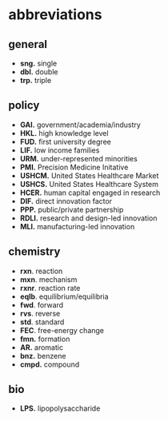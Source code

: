 # abbreviations

## general
- **sng.** single
- **dbl.** double
- **trp.** triple

## policy
- **GAI.** government/academia/industry
- **HKL.** high knowledge level
- **FUD.** first university degree
- **LIF.** low income families
- **URM.** under-represented minorities
- **PMI.** Precision Medicine Initative
- **USHCM.** United States Healthcare Market
- **USHCS.** United States Healthcare System
- **HCER.** human capital engaged in research
- **DIF.** direct innovation factor
- **PPP.** public/private partnership
- **RDLI.** research and design-led innovation
- **MLI.** manufacturing-led innovation

## chemistry
- **rxn**. reaction
- **mxn**. mechanism
- **rxnr**. reaction rate
- **eqlb**. equilibrium/equilibria
- **fwd**. forward
- **rvs**. reverse
- **std**. standard
- **FEC**. free-energy change
- **fmn.** formation
- **AR.** aromatic
- **bnz.** benzene
- **cmpd.** compound

## bio
- **LPS.** lipopolysaccharide